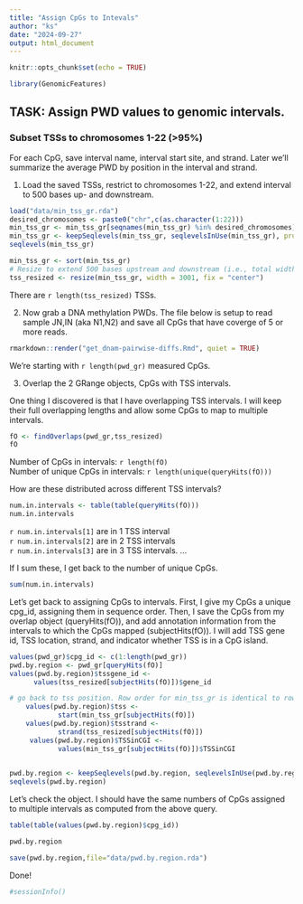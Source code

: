 ```yaml
---
title: "Assign CpGs to Intevals"
author: "ks"
date: "2024-09-27"
output: html_document
---
```


```r
knitr::opts_chunk$set(echo = TRUE)
```

```r
library(GenomicFeatures)
```

## TASK: Assign PWD values to genomic intervals. 
### Subset TSSs to chromosomes 1-22 (>95\%)
For each CpG, save interval name, interval start site, and strand. Later we'll summarize the average PWD by position in the interval and strand.
  

1. Load the saved TSSs, restrict to chromosomes 1-22, and extend interval to 500 bases up- and downstream.
```r
load("data/min_tss_gr.rda")
desired_chromosomes <- paste0("chr",c(as.character(1:22)))
min_tss_gr <- min_tss_gr[seqnames(min_tss_gr) %in% desired_chromosomes]
min_tss_gr <- keepSeqlevels(min_tss_gr, seqlevelsInUse(min_tss_gr), pruning.mode = "coarse")
seqlevels(min_tss_gr)

min_tss_gr <- sort(min_tss_gr)
# Resize to extend 500 bases upstream and downstream (i.e., total width of 1001 bp)
tss_resized <- resize(min_tss_gr, width = 3001, fix = "center")
```

There are `r length(tss_resized)` TSSs.


2. Now grab a DNA methylation PWDs. The file below
is setup to read sample JN,IN (aka N1,N2) and save all CpGs that have coverge of 5 or more reads.
```r
rmarkdown::render("get_dnam-pairwise-diffs.Rmd", quiet = TRUE)
```

We're starting with `r length(pwd_gr)` measured CpGs.
  
3. Overlap the 2 GRange objects, CpGs with TSS intervals. 

One thing I discovered is that I have overlapping TSS intervals.  I will keep their full overlapping lengths and allow some CpGs to map to multiple intervals.

```r
fO <- findOverlaps(pwd_gr,tss_resized)
fO
```
Number of CpGs in intervals: `r length(fO)`  
Number of unique CpGs in intervals: `r length(unique(queryHits(fO)))`   

How are these distributed across different TSS intervals?

```r
num.in.intervals <- table(table(queryHits(fO)))
num.in.intervals
```

`r num.in.intervals[1]` are in 1 TSS interval  
`r num.in.intervals[2]` are in 2 TSS intervals  
`r num.in.intervals[3]` are in 3 TSS intervals. 
 ...  
 
If I sum these, I get back to the number of unique CpGs.
```r
sum(num.in.intervals)
```


Let's get back to assigning CpGs to intervals.
First, I give my CpGs a unique cpg_id, assigning them in 
sequence order. Then, I save the CpGs from my overlap object (queryHits(fO)), and add annotation information from the intervals to which the CpGs mapped (subjectHits(fO)). I will add TSS gene id, TSS location, strand, and indicator whether TSS is in a CpG island.

```r
values(pwd_gr)$cpg_id <- c(1:length(pwd_gr))
pwd.by.region <- pwd_gr[queryHits(fO)]
values(pwd.by.region)$tssgene_id <- 
      values(tss_resized[subjectHits(fO)])$gene_id

# go back to tss position. Row order for min_tss_gr is identical to row order for tss_resized; tss is one base, start gets it 
    values(pwd.by.region)$tss <- 
            start(min_tss_gr[subjectHits(fO)])
    values(pwd.by.region)$tsstrand <-
            strand(tss_resized[subjectHits(fO)])
     values(pwd.by.region)$TSSinCGI <- 
            values(min_tss_gr[subjectHits(fO)])$TSSinCGI
     

pwd.by.region <- keepSeqlevels(pwd.by.region, seqlevelsInUse(pwd.by.region), pruning.mode = "coarse")
seqlevels(pwd.by.region)
```

Let's check the object.
I should have the same numbers of CpGs assigned to
multiple intervals as computed from the above query.

```r
table(table(values(pwd.by.region)$cpg_id))
```

```r
pwd.by.region
```


```r
save(pwd.by.region,file="data/pwd.by.region.rda")
```

Done!

```r
#sessionInfo()
```

